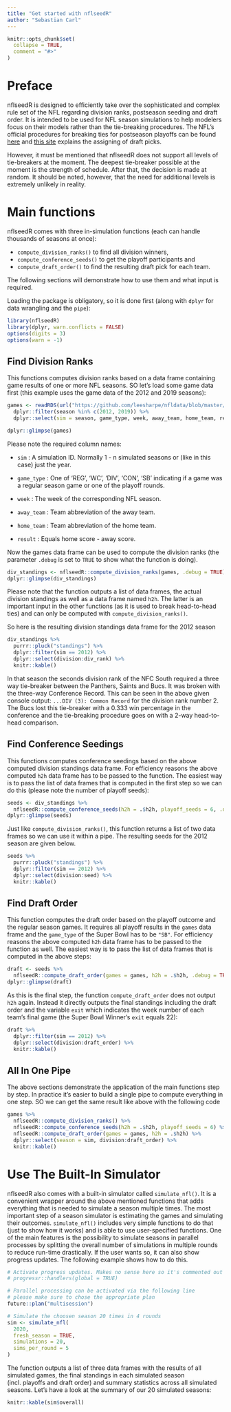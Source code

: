 ```yaml
---
title: "Get started with nflseedR"
author: "Sebastian Carl"
---
```


```r
knitr::opts_chunk$set(
  collapse = TRUE,
  comment = "#>"
)
```

# Preface

nflseedR is designed to efficiently take over the sophisticated and complex rule set of the NFL regarding division ranks, postseason seeding and draft order. It is intended to be used for NFL season simulations to help modelers focus on their models rather than the tie-breaking procedures. The NFL's official procedures for breaking ties for postseason playoffs can be found [here](https://operations.nfl.com/the-rules/nfl-tie-breaking-procedures/) and [this site](https://operations.nfl.com/journey-to-the-nfl/the-nfl-draft/the-rules-of-the-draft/) explains the assigning of draft picks. 

However, it must be mentioned that nflseedR does not support all levels of tie-breakers at the moment. The deepest tie-breaker possible at the moment is the strength of schedule. After that, the decision is made at random. It should be noted, however, that the need for additional levels is extremely unlikely in reality.

# Main functions

nflseedR comes with three in-simulation functions (each can handle thousands of seasons at once):

* `compute_division_ranks()` to find all division winners,
* `compute_conference_seeds()` to get the playoff participants and
* `compute_draft_order()` to find the resulting draft pick for each team.

The following sections will demonstrate how to use them and what input is required.

Loading the package is obligatory, so it is done first (along with `dplyr` for data wrangling and the `pipe`):

```r
library(nflseedR)
library(dplyr, warn.conflicts = FALSE)
options(digits = 3)
options(warn = -1)
```

## Find Division Ranks

This functions computes division ranks based on a data frame containing game results of one or more NFL seasons. SO let's load some game data first (this example uses the game data of the 2012 and 2019 seasons):

```r
games <- readRDS(url("https://github.com/leesharpe/nfldata/blob/master/data/games.rds?raw=true")) %>%
  dplyr::filter(season %in% c(2012, 2019)) %>%
  dplyr::select(sim = season, game_type, week, away_team, home_team, result)

dplyr::glimpse(games)
```

Please note the required column names:

* `sim` : A simulation ID. Normally 1 - n simulated seasons or (like in this case) just the year.

* `game_type` : One of 'REG', 'WC', 'DIV', 'CON', 'SB' indicating if a game was a regular season game or one of the playoff rounds.

* `week` : The week of the corresponding NFL season.

* `away_team` : Team abbreviation of the away team.

* `home_team` : Team abbreviation of the home team.

* `result` : Equals home score - away score.

Now the games data frame can be used to compute the division ranks (the parameter `.debug` is set to `TRUE` to show what the function is doing). 

```r
div_standings <- nflseedR::compute_division_ranks(games, .debug = TRUE)
dplyr::glimpse(div_standings)
```

Please note that the function outputs a list of data frames, the actual division standings as well as a data frame named `h2h`. The latter is an important input in the other functions (as it is used to break head-to-head ties) and can only be computed with `compute_division_ranks()`.

So here is the resulting division standings data frame for the 2012 season

```r
div_standings %>% 
  purrr::pluck("standings") %>% 
  dplyr::filter(sim == 2012) %>% 
  dplyr::select(division:div_rank) %>% 
  knitr::kable()
```

In that season the seconds division rank of the NFC South required a three way tie-breaker between the Panthers, Saints and Bucs. It was broken with the three-way Conference Record. This can be seen in the above given console output: `...DIV (3): Common Record` for the division rank number 2. The Bucs lost this tie-breaker with a 0.333 win percentage in the conference and the tie-breaking procedure goes on with a 2-way head-to-head comparison.

## Find Conference Seedings

This functions computes conference seedings based on the above computed division standings data frame. For efficiency reasons the above computed `h2h` data frame has to be passed to the function. The easiest way is to pass the list of data frames that is computed in the first step so we can do this (please note the number of playoff seeds):

```r
seeds <- div_standings %>% 
  nflseedR::compute_conference_seeds(h2h = .$h2h, playoff_seeds = 6, .debug = TRUE)
dplyr::glimpse(seeds)
```

Just like `compute_division_ranks()`, this function returns a list of two data frames so we can use it within a pipe. The resulting seeds for the 2012 season are given below.

```r
seeds %>% 
  purrr::pluck("standings") %>% 
  dplyr::filter(sim == 2012) %>% 
  dplyr::select(division:seed) %>% 
  knitr::kable()
```

## Find Draft Order

This function computes the draft order based on the playoff outcome and the regular season games. It requires all playoff results in the `games` data frame and the `game_type` of the Super Bowl has to be `"SB"`. For efficiency reasons the above computed `h2h` data frame has to be passed to the function as well. The easiest way is to pass the list of data frames that is computed in the above steps:

```r
draft <- seeds %>% 
  nflseedR::compute_draft_order(games = games, h2h = .$h2h, .debug = TRUE)
dplyr::glimpse(draft)
```

As this is the final step, the function `compute_draft_order` does not output `h2h` again. Instead it directly outputs the final standings including the draft order and the variable `exit` which indicates the week number of each team's final game (the Super Bowl Winner's `exit` equals 22):

```r
draft %>% 
  dplyr::filter(sim == 2012) %>% 
  dplyr::select(division:draft_order) %>% 
  knitr::kable()
```

## All In One Pipe

The above sections demonstrate the application of the main functions step by step. In practice it's easier to build a single pipe to compute everything in one step. SO we can get the same result like above with the following code

```r
games %>%
  nflseedR::compute_division_ranks() %>%
  nflseedR::compute_conference_seeds(h2h = .$h2h, playoff_seeds = 6) %>% 
  nflseedR::compute_draft_order(games = games, h2h = .$h2h) %>% 
  dplyr::select(season = sim, division:draft_order) %>% 
  knitr::kable()
```

# Use The Built-In Simulator

nflseedR also comes with a built-in simulator called `simulate_nfl()`. It is a convenient wrapper around the above mentioned functions that adds everything that is needed to simulate a season multiple times. The most important step of a season simulator is estimating the games and simulating their outcomes. `simulate_nfl()` includes very simple functions to do that (just to show how it works) and is able to use user-specified functions. One of the main features is the possibility to simulate seasons in parallel processes by splitting the overall number of simulations in multiple rounds to reduce run-time drastically. If the user wants so, it can also show progress updates. The following example shows how to do this.

```r
# Activate progress updates. Makes no sense here so it's commented out
# progressr::handlers(global = TRUE)

# Parallel processing can be activated via the following line
# please make sure to chose the appropriate plan
future::plan("multisession")

# Simulate the choosen season 20 times in 4 rounds
sim <- simulate_nfl(
  2020,
  fresh_season = TRUE,
  simulations = 20,
  sims_per_round = 5
)
```

The function outputs a list of three data frames with the results of all simulated games, the final standings in each simulated season (incl. playoffs and draft order) and summary statistics across all simulated seasons. Let's have a look at the summary of our 20 simulated seasons:

```r
knitr::kable(sim$overall)
```
